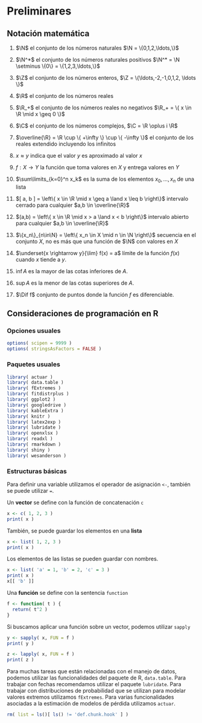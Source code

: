 <!------------------------------------------------------------------------------------------------->
# Preliminares

<!------------------------------------------------------------------------------------------------->
## Notación matemática

1. $\N$ el conjunto de los números naturales $\N = \{0,1,2,\ldots,\}$

2. $\N^*$ el conjunto de los números naturales positivos $\N^* = \N \setminus \{0\} = \{1,2,3,\ldots,\}$

3. $\Z$ el conjunto de los números enteros, $\Z = \{\ldots,-2,-1,0,1,2, \ldots \}$

4. $\R$ el conjunto de los números reales

5. $\R_+$ el conjunto de los números reales no negativos $\R_+ = \{ x \in \R \mid x \geq 0 \}$

6. $\C$ el conjunto de los números complejos, $\C = \R \oplus i \R$

7. $\overline{\R} = \R \cup \{ +\infty \} \cup \{ -\infty \}$ el conjunto de los 
reales extendido incluyendo los infinitos

8. $x \approx y$ indica que el valor $y$ es aproximado al valor $x$

9. $f: X \longrightarrow Y$ la función que toma valores en $X$ y entrega valores en $Y$

10. $\sum\limits_{k=0}^n x_k$ es la suma de los elementos $x_0,\ldots,x_n$ de una lista

11. $[ a, b ] = \left\{ x \in \R \mid x \geq a \land x \leq b \right\}$ intervalo cerrado para
cualquier $a,b \in \overline{\R}$

12. $(a,b) = \left\{ x \in \R \mid x > a \land x < b \right\}$ intervalo abierto para 
cualquier $a,b \in \overline{\R}$

13. $\{x_n\}_{n\in\N} = \left\{ x_n \in X \mid n \in \N \right\}$ secuencia en 
el conjunto $X$, no es más que una función de $\N$ con valores en $X$

14. $\underset{x \rightarrow y}{\lim} f(x) = a$ límite de la función $f(x)$ cuando $x$ tiende a $y$.

15. $\inf A$ es la mayor de las cotas inferiores de $A$.

16. $\sup A$ es la menor de las cotas superiores de $A$.

17. $\Dif f$ conjunto de puntos donde la función $f$ es diferenciable.


<!------------------------------------------------------------------------------------------------->
## Consideraciones de programación en R

### Opciones usuales

```r
options( scipen = 9999 )
options( stringsAsFactors = FALSE )
```

<!------------------------------------------------------------------------------------------------->
### Paquetes usuales

```r
library( actuar )
library( data.table )
library( fExtremes )
library( fitdistrplus )
library( ggplot2 )
library( googledrive )
library( kableExtra )
library( knitr )
library( latex2exp )
library( lubridate )
library( openxlsx )
library( readxl )
library( rmarkdown )
library( shiny )
library( wesanderson )
```

<!------------------------------------------------------------------------------------------------->
### Estructuras básicas

Para definir una variable utilizamos el operador de asignación `<-`, también se puede utilizar `=`.

Un **vector** se define con la función de concatenación `c`
```r
x <- c( 1, 2, 3 )
print( x )
```

También, se puede guardar los elementos en una **lista**
```r
x <- list( 1, 2, 3 )
print( x )
```

Los elementos de las listas se pueden guardar con nombres.
```r
x <- list( 'a' = 1, 'b' = 2, 'c' = 3 )
print( x )
x[[ 'b' ]]
```

Una **función** se define con la sentencia `function`
```r
f <- function( t ) {
  return( t^2 )
}
```

Si buscamos aplicar una función sobre un vector, podemos utilizar `sapply`
```r
y <- sapply( x, FUN = f )
print( y )
```

```r
z <- lapply( x, FUN = f )
print( z )
```

Para muchas tareas que están relacionadas con el manejo de datos, podemos utilizar las 
funcionalidades del paquete de R, `data.table`. Para trabajar con fechas recomendamos utilizar
el paquete `lubridate`. Para trabajar con distribuciones de probabilidad que se utilizan para 
modelar valores extremos utilizamos `fExtremes`. Para varias funcionalidades asociadas a la 
estimación de modelos de pérdida utilizamos `actuar`.

```r
rm( list = ls()[ ls() != 'def.chunk.hook' ] )
```
